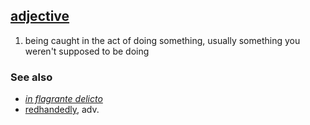 == [[adjective]] ==
# being caught in the act of doing something, usually something you weren't supposed to be doing

=== See also ===
*''[[in flagrante delicto]]''
*[[redhandedly]], adv.
